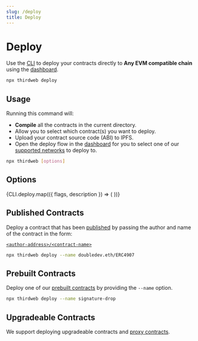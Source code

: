 ```yaml
---
slug: /deploy
title: Deploy
---
```



# Deploy

Use the [CLI](/cli) to deploy your contracts directly to **Any EVM compatible chain** using the [dashboard](/dashboard).

```bash
npx thirdweb deploy
```

## Usage

Running this command will:

- **Compile** all the contracts in the current directory.
- Allow you to select which contract(s) you want to deploy.
- Upload your contract source code (ABI) to IPFS.
- Open the deploy flow in the [dashboard](https://thirdweb.com/dashboard) for you to select one of
  our [supported networks](https://blog.thirdweb.com/guides/which-network-should-you-use) to deploy to.

```bash
npx thirdweb [options]
```

## Options

<div>
  {CLI.deploy.map(({ flags, description }) => (
    <CLIOptions flags={flags} description={description} />
  ))}
</div>

## Published Contracts

Deploy a contract that has been [published](/publish) by passing the author and name of the contract in the form:

[`<author-address>/<contract-name>`](https://thirdweb.com/doubledev.eth/ERC4907)

```bash
npx thirdweb deploy --name doubledev.eth/ERC4907
```

## Prebuilt Contracts

Deploy one of our [prebuilt contracts](/pre-built-contracts) by providing the `--name` option.

```bash
npx thirdweb deploy --name signature-drop
```

## Upgradeable Contracts

We support deploying upgradeable contracts and [proxy contracts](/glossary/proxy-contracts).


